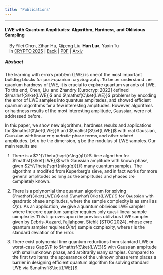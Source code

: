 ```yaml
---
title: "Publications"
---
```


---

#### LWE with Quantum Amplitudes: Algorithm, Hardness, and Oblivious Sampling

&emsp;By Yilei Chen, Zihan Hu, Qipeng Liu, **Han Luo**, Yaxin Tu<br>
&emsp;In [CRYPTO 2025](https://crypto.iacr.org/2025/) | [Back](pubs-all.qmd) | [PDF](https://arxiv.org/pdf/2310.00644) | [Arxiv](https://arxiv.org/abs/2310.00644)

##### Abstract

The learning with errors problem (LWE) is one of the most important building blocks for post-quantum cryptography. To better understand the quantum hardness of LWE, it is crucial to explore quantum variants of LWE. To this end, Chen, Liu, and Zhandry [Eurocrypt 2022] defined $\mathsf{S\ket{LWE}}$ and $\mathsf{C\ket{LWE}}$ problems by encoding the error of LWE samples into quantum amplitudes, and showed efficient quantum algorithms for a few interesting amplitudes. However, algorithms or hardness results of the most interesting amplitude, Gaussian, were not addressed before.

In this paper, we show new algorithms, hardness results and applications for $\mathsf{S\ket{LWE}}$ and $\mathsf{S\ket{LWE}}$ with real Gaussian, Gaussian with linear or quadratic phase terms, and other related amplitudes. Let $n$ be the dimension, $q$ be the modulus of LWE samples. Our main results are

1. There is a $2^{\Theta(\sqrt{n\log(q)})}$-time algorithm for $\mathsf{S\ket{LWE}}$ with Gaussian amplitude with known phase, given $2^{\Theta(\sqrt{n\log(q)})}$ many quantum samples. The algorithm is modified from Kuperberg's sieve, and in fact works for more general amplitudes as long as the amplitudes and phases are completely known.

2. There is a polynomial time quantum algorithm for solving $\mathsf{S\ket{LWE}}$ and $\mathsf{C\ket{LWE}}$ for Gaussian with quadratic phase amplitudes, where the sample complexity is as small as $\tilde{O}(n)$. As an application, we give a quantum oblivious LWE sampler where the core quantum sampler requires only quasi-linear sample complexity. This improves upon the previous oblivious LWE sampler given by  Debris-Alazard, Fallahpour, Stehlé [STOC 2024], whose core quantum sampler requires $\tilde{O}(nr)$ sample complexity, where r is the standard deviation of the error.

3. There exist polynomial time quantum reductions from standard LWE or worst-case GapSVP to $\mathsf{S\ket{LWE}}$ with Gaussian amplitude with small unknown phase, and arbitrarily many samples. Compared to the first two items, the appearance of the unknown phase term places a barrier in designing efficient quantum algorithm for solving standard LWE via $\mathsf{S\ket{LWE}}$.